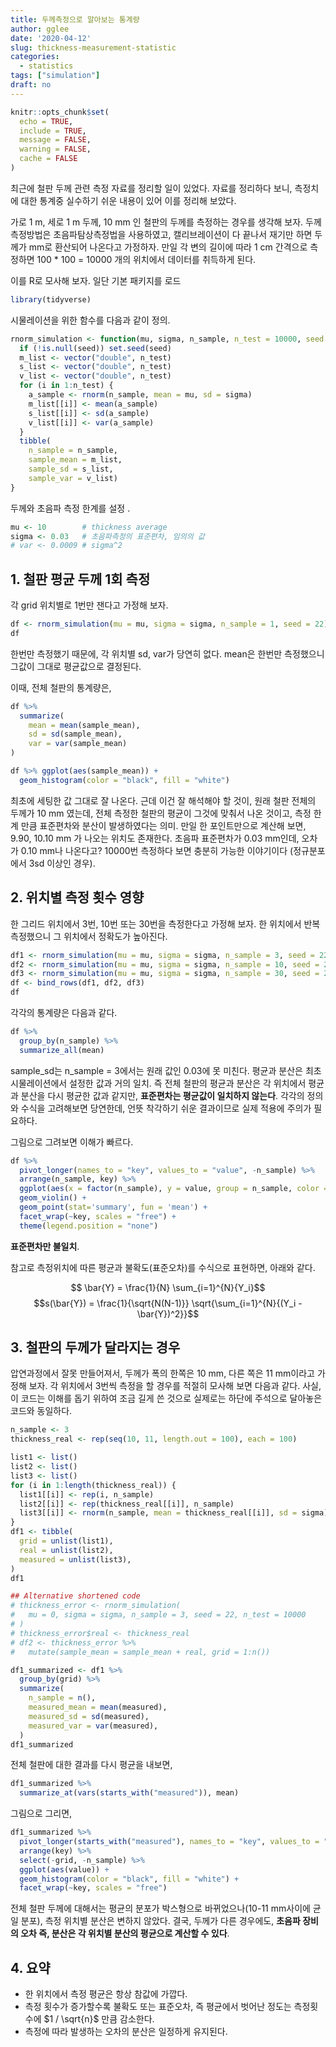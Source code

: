```yaml
---
title: 두께측정으로 알아보는 통계량
author: gglee
date: '2020-04-12'
slug: thickness-measurement-statistic
categories:
  - statistics
tags: ["simulation"]
draft: no
---
```


```r
knitr::opts_chunk$set(
  echo = TRUE,
  include = TRUE,
  message = FALSE,
  warning = FALSE,
  cache = FALSE
)
```

최근에 철판 두께 관련 측정 자료를 정리할 일이 있었다. 자료를 정리하다 보니, 측정치에 대한 통계중 실수하기 쉬운 내용이 있어 이를 정리해 보았다. 

가로 1 m, 세로 1 m 두께, 10 mm 인 철판의 두께를 측정하는 경우를 생각해 보자. 두께 측정방법은 초음파탐상측정법을 사용하였고, 캘리브레이션이 다 끝나서 재기만 하면 두께가 mm로 환산되어 나온다고 가정하자. 만일 각 변의 길이에 따라 1 cm 간격으로 측정하면 100 * 100 = 10000 개의 위치에서 데이터를 취득하게 된다.

이를 R로 모사해 보자. 일단 기본 패키지를 로드

```r
library(tidyverse)
```

시물레이션을 위한 함수를 다음과 같이 정의.

```r
rnorm_simulation <- function(mu, sigma, n_sample, n_test = 10000, seed = NULL) {
  if (!is.null(seed)) set.seed(seed)
  m_list <- vector("double", n_test)
  s_list <- vector("double", n_test)
  v_list <- vector("double", n_test)
  for (i in 1:n_test) {
    a_sample <- rnorm(n_sample, mean = mu, sd = sigma)
    m_list[[i]] <- mean(a_sample)
    s_list[[i]] <- sd(a_sample)
    v_list[[i]] <- var(a_sample)
  }
  tibble(
    n_sample = n_sample, 
    sample_mean = m_list, 
    sample_sd = s_list, 
    sample_var = v_list)  
}
```

두께와 초음파 측정 한계를 설정 .

```r
mu <- 10        # thickness average
sigma <- 0.03   # 초음파측정의 표준편차, 임의의 값
# var <- 0.0009 # sigma^2 
```


## 1. 철판 평균 두께 1회 측정

각 grid 위치별로 1번만 잰다고 가정해 보자. 

```r
df <- rnorm_simulation(mu = mu, sigma = sigma, n_sample = 1, seed = 22)
df
```

한번만 측정했기 때문에, 각 위치별 sd, var가 당연히 없다. mean은 한번만 측정했으니 그값이 그대로 평균값으로 결정된다.

이때, 전체 철판의 통계량은,

```r
df %>%
  summarize(
    mean = mean(sample_mean), 
    sd = sd(sample_mean), 
    var = var(sample_mean)
)
```

```r
df %>% ggplot(aes(sample_mean)) + 
  geom_histogram(color = "black", fill = "white")
```

최초에 세팅한 값 그대로 잘 나온다. 근데 이건 잘 해석해야 할 것이, 원래 철판 전체의 두께가 10 mm 였는데, 전체 측정한 철판의 평균이 그것에 맞춰서 나온 것이고, 측정 한계 만큼 표준편차와 분산이 발생하였다는 의미. 만일 한 포인트만으로 계산해 보면, 9.90, 10.10 mm 가 나오는 위치도 존재한다. 초음파 표준편차가 0.03 mm인데, 오차가 0.10 mm나 나온다고? 10000번 측정하다 보면 충분히 가능한 이야기이다 (정규분포에서 3sd 이상인 경우).

## 2. 위치별 측정 횟수 영향

한 그리드 위치에서 3번, 10번 또는 30번을 측정한다고 가정해 보자. 한 위치에서 반복 측정했으니 그 위치에서 정확도가 높아진다.

```r
df1 <- rnorm_simulation(mu = mu, sigma = sigma, n_sample = 3, seed = 22)
df2 <- rnorm_simulation(mu = mu, sigma = sigma, n_sample = 10, seed = 22)
df3 <- rnorm_simulation(mu = mu, sigma = sigma, n_sample = 30, seed = 22)
df <- bind_rows(df1, df2, df3)
df
```

각각의 통계량은 다음과 같다.

```r
df %>%
  group_by(n_sample) %>%
  summarize_all(mean)
```

sample_sd는 n_sample = 3에서는 원래 값인 0.03에 못 미친다. 평균과 분산은 최초 시물레이션에서 설정한 값과 거의 일치. 즉 전체 철판의 평균과 분산은 각 위치에서 평균과 분산을 다시 평균한 값과 같지만, **표준편차는 평균값이 일치하지 않는다**. 각각의 정의와 수식을 고려해보면 당연한데, 언뜻 착각하기 쉬운 결과이므로 실제 적용에 주의가 필요하다.

그림으로 그려보면 이해가 빠르다.

```r
df %>%
  pivot_longer(names_to = "key", values_to = "value", -n_sample) %>%
  arrange(n_sample, key) %>%
  ggplot(aes(x = factor(n_sample), y = value, group = n_sample, color = key)) +
  geom_violin() +
  geom_point(stat='summary', fun = 'mean') +
  facet_wrap(~key, scales = "free") +
  theme(legend.position = "none")
```

**표준편차만 불일치**.

참고로 측정위치에 따른 평균과 불확도(표준오차)를 수식으로 표현하면, 아래와 같다.

$$ \bar{Y} = \frac{1}{N} \sum_{i=1}^{N}{Y_i}$$
$$s(\bar{Y}) = \frac{1}{\sqrt{N(N-1)}} \sqrt{\sum_{i=1}^{N}{(Y_i - \bar{Y})^2}}$$

## 3. 철판의 두께가 달라지는 경우

압연과정에서 잘못 만들어져서, 두께가 폭의 한쪽은 10 mm, 다른 쪽은 11 mm이라고 가정해 보자. 각 위치에서 3번씩 측정을 할 경우를 적절히 모사해 보면 다음과 같다. 사실, 이 코드는 이해를 돕기 위하여 조금 길게 쓴 것으로 실제로는 하단에 주석으로 달아놓은 코드와 동일하다.  

```r
n_sample <- 3
thickness_real <- rep(seq(10, 11, length.out = 100), each = 100)

list1 <- list()
list2 <- list()
list3 <- list()
for (i in 1:length(thickness_real)) {
  list1[[i]] <- rep(i, n_sample)
  list2[[i]] <- rep(thickness_real[[i]], n_sample)
  list3[[i]] <- rnorm(n_sample, mean = thickness_real[[i]], sd = sigma)
}
df1 <- tibble(
  grid = unlist(list1),
  real = unlist(list2),
  measured = unlist(list3),
)
df1

## Alternative shortened code
# thickness_error <- rnorm_simulation(
#   mu = 0, sigma = sigma, n_sample = 3, seed = 22, n_test = 10000
# )
# thickness_error$real <- thickness_real
# df2 <- thickness_error %>%
#   mutate(sample_mean = sample_mean + real, grid = 1:n())
```

```r
df1_summarized <- df1 %>%
  group_by(grid) %>%
  summarize(
    n_sample = n(), 
    measured_mean = mean(measured),
    measured_sd = sd(measured),
    measured_var = var(measured),
  )
df1_summarized
```

전체 철판에 대한 결과를 다시 평균을 내보면,

```r
df1_summarized %>%
  summarize_at(vars(starts_with("measured")), mean)
```

그림으로 그리면,

```r
df1_summarized %>%
  pivot_longer(starts_with("measured"), names_to = "key", values_to = "value") %>%
  arrange(key) %>%
  select(-grid, -n_sample) %>%
  ggplot(aes(value)) +
  geom_histogram(color = "black", fill = "white") +
  facet_wrap(~key, scales = "free")
```

전체 철판 두께에 대해서는 평균의 분포가 박스형으로 바뀌었으나(10-11 mm사이에 균일 분포), 측정 위치별 분산은 변하지 않았다. 결국, 두께가 다른 경우에도, **초음파 장비의 오차 즉, 분산은 각 위치별 분산의 평균으로 계산할 수 있다**.

## 4. 요약

* 한 위치에서 측정 평균은 항상 참값에 가깝다.
* 측정 횟수가 증가할수록 불확도 또는 표준오차, 즉 평균에서 벗어난 정도는 측정횟수에 $1 / \sqrt{n}$ 만큼 감소한다.
* 측정에 따라 발생하는 오차의 분산은 일정하게 유지된다.

